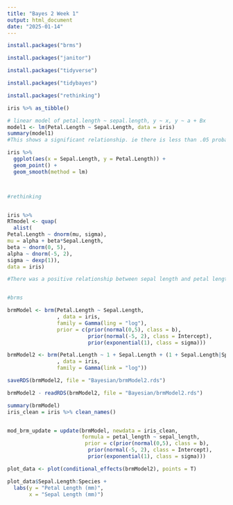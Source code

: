 ```yaml
---
title: "Bayes 2 Week 1"
output: html_document
date: "2025-01-14"
---
```





```r
install.packages("brms")
```


```r
install.packages("janitor")
```


```r
install.packages("tidyverse")
```


```r
install.packages("tidybayes")
```


```r
install.packages("rethinking")

```


```r
iris %>% as_tibble()

# linear model of petal.length ~ sepal.length, y ~ x, y ~ a + Bx
model1 <- lm(Petal.Length ~ Sepal.Length, data = iris)
summary(model1)
#This shows a significant relationship. ie there is less than .05 probaiblity of getting this t-value equal or greater than 21 given that our null hypothesis (slope = 0) is true. For every unit increase in sepla length, there was a 1.85 +/- .08 increase in petal length. 

iris %>% 
  ggplot(aes(x = Sepal.Length, y = Petal.Length)) +
  geom_point() +
  geom_smooth(method = lm)



#rethinking


iris %>% 
RTmodel <- quap(
  alist(
Petal.Length ~ dnorm(mu, sigma),
mu = alpha + beta*Sepal.Length,
beta ~ dnorm(0, 5),
alpha ~ dnorm(-5, 2),
sigma ~ dexp(1)),
data = iris)

#There was a positive relationship between sepal length and petal length (Fig 1). For every unit increase in sepal length, there was a 1.8 =/- .08 increase in petal length. We are 89% confident that the slope is between 1.7 and 1.9.


#brms

brmModel <- brm(Petal.Length ~ Sepal.Length,
                , data = iris,
                family = Gamma(ling = "log"),
                prior = c(prior(normal(0,5), class = b),
                          prior(normal(-5, 2), class = Intercept),
                          prior(exponential(1), class = sigma)))

brmModel2 <- brm(Petal.Length ~ 1 + Sepal.Length + (1 + Sepal.Length|Species),
                , data = iris,
                family = Gamma(link = "log"))

saveRDS(brmModel2, file = "Bayesian/brmModel2.rds")

brmModel2 - readRDS(brmModel2, file = "Bayesian/brmModel2.rds")

summary(brmModel)
iris_clean = iris %>% clean_names()


mod_brm_update = update(brmModel, newdata = iris_clean,
                        formula = petal_length ~ sepal_length,
                         prior = c(prior(normal(0,5), class = b),
                          prior(normal(-5, 2), class = Intercept),
                          prior(exponential(1), class = sigma)))

plot_data <- plot(conditional_effects(brmModel2), points = T)

plot_data$Sepal.Length:Species +
  labs(y = "Petal Length (mm)",
       x = "Sepal Length (mm)")
```

















